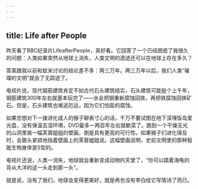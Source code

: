 ```yaml
---
---
---
```

title: Life after People
---




昨天看了BBC纪录片LifeafterPeople，真好看。它回答了一个已经困惑了我很久的问题：人类如果突然从地球上消失，人类文明的遗迹还可以在地球上存在多久？

答案跟我以前和蚊米讨论的结论差不多：两三万年。两三万年以后，我们人类“璀璨的文明”就会了无踪迹了。

电视片说，现代钢筋建筑肯定不如古代石头建筑结实，石头建筑可能挺个上千年，钢筋建筑300年左右就基本玩完了——水会把钢重新腐蚀回铁，再把铁腐蚀回铁矿石。但是，石头建筑也难逃厄运，因为它们怕盐的腐蚀。

如果您想对下一拨进化成人的猴子聊表寸心的话，千万不要试图在地下深埋饭岛爱光盘，没有保温去湿环境，DVD最多一两百年左右就歇菜了。跑到一个干燥无光的山洞里凿一幅芙蓉姐姐的壁画，倒是具有更高的可行性。如果猴子们进化得及时，会眉头紧锁地指着壁画上的芙蓉姐姐说。这幅壁画说明，史前文明里的那种智能生物身体是S型的。

电视片还说，人类一消失，地球就会重新变成动物的天堂了，“你可以踏着海龟的背从大洋的这一头走到那一头”。

就是说，没有了我们，地球会变得更美好，就是再也没有李白给它写情诗了而已。